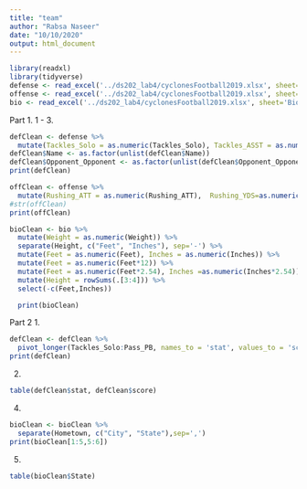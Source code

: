```yaml
---
title: "team"
author: "Rabsa Naseer"
date: "10/10/2020"
output: html_document
---
```

```r
library(readxl)
library(tidyverse)
defense <- read_excel('../ds202_lab4/cyclonesFootball2019.xlsx', sheet='Defensive')
offense <- read_excel('../ds202_lab4/cyclonesFootball2019.xlsx', sheet='Offensive')
bio <- read_excel('../ds202_lab4/cyclonesFootball2019.xlsx', sheet='Biography')
```

Part 1.
1 - 3.
```r
defClean <- defense %>%
  mutate(Tackles_Solo = as.numeric(Tackles_Solo), Tackles_ASST = as.numeric(Tackles_ASST), Tackles_TFL = as.numeric(Tackles_TFL),Tackles_Sack = as.numeric(Tackles_Sack), Turnover_FF = as.numeric(Turnover_FF),Turnover_FR = as.numeric(Turnover_FR), Turnover_INT = as.numeric(Turnover_INT), Pass_QBH = as.numeric(Pass_QBH), Pass_PB =as.numeric(Pass_PB))
defClean$Name <- as.factor(unlist(defClean$Name))
defClean$Opponent_Opponent <- as.factor(unlist(defClean$Opponent_Opponent))
print(defClean)

offClean <- offense %>%
  mutate(Rushing_ATT = as.numeric(Rushing_ATT),  Rushing_YDS=as.numeric(Rushing_YDS), Rushing_TD = as.numeric(Rushing_TD), Receiving_REC = as.numeric(Receiving_REC), Receiving_YDS = as.numeric(Receiving_YDS), Receiving_TD = as.numeric(Receiving_TD),`Passing_CMP-ATT` = as.numeric(`Passing_CMP-ATT`), Passing_YDS = as.numeric(Passing_YDS), Passing_TD = as.numeric(Passing_TD), Passing_INT = as.numeric(Passing_INT))
#str(offClean)
print(offClean)

bioClean <- bio %>%
  mutate(Weight = as.numeric(Weight)) %>%
  separate(Height, c("Feet", "Inches"), sep='-') %>%
  mutate(Feet = as.numeric(Feet), Inches = as.numeric(Inches)) %>%
  mutate(Feet = as.numeric(Feet*12)) %>%
  mutate(Feet = as.numeric(Feet*2.54), Inches =as.numeric(Inches*2.54)) %>%
  mutate(Height = rowSums(.[3:4])) %>%
  select(-c(Feet,Inches))

  print(bioClean)
```
Part 2
1.
```r
defClean <- defClean %>%
  pivot_longer(Tackles_Solo:Pass_PB, names_to = 'stat', values_to = 'score' )
print(defClean)
```
2.
```r
table(defClean$stat, defClean$score)

```

4.
```r
bioClean <- bioClean %>%
  separate(Hometown, c("City", "State"),sep=',')
print(bioClean[1:5,5:6])
```

5.
```r
table(bioClean$State)
```